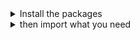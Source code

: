 
<details><summary >Install the packages</summary>

Install from [the React bundle](?path=/docs/getting-started-installation--page) or as a single package:

```bash dark
npm install @orbit-ui/icons
```
</details>

<details><summary >then import what you need</summary>

As a react component:

```jsx dark
import { IconName } from "@orbit-ui/icons";
```

As an image:

```jsx dark
import IconName from "@orbit-ui/icons/icon-name.svg";
```

As a background image:

```css dark
.name-icon: {
    background: url("~@orbit-ui/icons/icon-name.svg");
}
```

</details>
